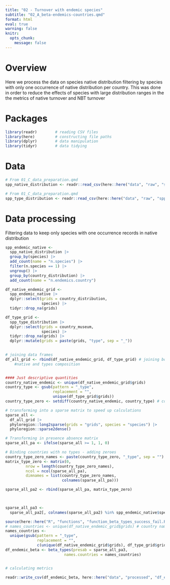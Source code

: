 ---
title: "02 - Turnover with endemic species"
subtitle: "02_A_beta-endemics-countries.qmd"
format: html
eval: true
warning: false
knitr: 
  opts_chunk:
    message: false
---

# Overview

Here we process the data on species native distribution filtering by species with only one occurrence of native distribution per country. This was done in order to reduce the effects of species with large distribution ranges in the the metrics of native turnover and NBT turnover
    
# Packages

```{r packages}
library(readr)        # reading CSV files
library(here)         # constructing file paths
library(dplyr)        # data manipulation
library(tidyr)        # data tidying
```


# Data

```{r data}
# From 01_C_data_preparation.qmd
spp_native_distribution <- readr::read_csv(here::here("data", "raw", "spp_native_distribution.csv")) 

# From 01_C_data_preparation.qmd
spp_type_distribution <- readr::read_csv(here::here("data", "raw", "spp_type_distribution.csv")) 
```


# Data processing

Filtering data to keep only species with one occurrence records in native
   distribution
   
```{r processing}
spp_endemic_native <- 
  spp_native_distribution |> 
  group_by(species) |>
  add_count(name = "n.species") |> 
  filter(n.species == 1) |> 
  ungroup() |> 
  group_by(country_distribution) |> 
  add_count(name = "n.endemics.country")

df_native_endemic_grid <- 
  spp_endemic_native |> 
  dplyr::select(grids = country_distribution, 
                species) |> 
  tidyr::drop_na(grids)

df_type_grid <- 
  spp_type_distribution |> 
  dplyr::select(grids = country_museum, 
                species) |> 
  tidyr::drop_na(grids) |>
  dplyr::mutate(grids = paste(grids, "type", sep = "_"))
  

# joining data frames
df_all_grid <- rbind(df_native_endemic_grid, df_type_grid) # joining both matrices - 
    #native and types composition


#### Just descriptive quantities
country_native_endemic <- unique(df_native_endemic_grid$grids)
country_type <- gsub(pattern = "_type", 
                     replacement = "",
                     unique(df_type_grid$grids))
country_type_zero <- setdiff(country_native_endemic, country_type) # countries with no type specimen

# transforming into a sparse matrix to speed up calculations
sparse_all <- 
  df_all_grid |> 
  phyloregion::long2sparse(grids = "grids", species = "species") |> 
  phyloregion::sparse2dense()

# Transforming in presence absence matrix
sparse_all_pa <- ifelse(sparse_all >= 1, 1, 0) 

# Binding countries with no types - adding zeroes
country_type_zero_names <- paste(country_type_zero, "_type", sep = "") # this will be used to bind together matrix with types and add the countries with no type
matrix_type_zero <- matrix(0,
         nrow = length(country_type_zero_names),
         ncol = ncol(sparse_all_pa), 
         dimnames = list(country_type_zero_names, 
                         colnames(sparse_all_pa)))

sparse_all_pa2 <- rbind(sparse_all_pa, matrix_type_zero)

 

sparse_all_pa3 <- 
  sparse_all_pa2[, colnames(sparse_all_pa2) %in% spp_endemic_native$species]
```


```{r}
source(here::here("R", "functions", "function_beta_types_success_fail.R"))
# names_countries <- unique(df_native_endemic_grid$grids) # country names
names_countries <- 
  unique(gsub(pattern = "_type", 
              replacement = "",
              c(unique(df_native_endemic_grid$grids), df_type_grid$grids)))
df_endemic_beta <- beta_types(presab = sparse_all_pa3, 
                          names.countries = names_countries)


# calculating metrics

readr::write_csv(df_endemic_beta, here::here("data", "processed", "df_endemic_beta.csv"))
```


